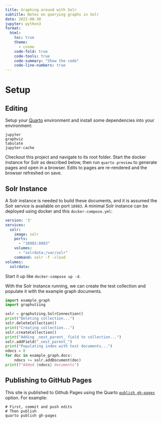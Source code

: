 ```yaml
---
title: Graphing around with Solr
subtitle: Notes on querying graphs in Solr
date: 2022-08-30
jupyter: python3
format:
  html:
    toc: true
    theme:
      - cosmo
    code-fold: true
    code-tools: true
    code-summary: "Show the code"
    code-line-numbers: true
---
```


# Setup

## Editing

Setup your [Quarto](https://quarto.org/) environment and install some dependencies into your environment:

```
jupyter 
graphviz 
tabulate 
jupyter-cache
```

Checkout this project and navigate to its root folder. Start the docker instance for Solr as described below, then run `quarto preview` to generate pages and open in a browser. Edits to pages are re-rendered and the browser refreshed on save.

## Solr Instance

A Solr instance is needed to build these documents, and it is assumed the Solr service is available on port `18983`. A minimal Solr instance can be deployed using docker and this `docker-compose.yml`:

```.yaml
version: '3'
services:
  solr:
    image: solr
    ports:
      - "18983:8983"
    volumes:
      - "solrdata:/var/solr"
    command: solr -f -cloud
volumes:
  solrdata:
```

Start it up like `docker-compose up -d`.

With the Solr instance running, we can create the test collection and populate it with the example graph documents.

```python
import example_graph
import graphutzing

solr = graphutzing.SolrConnection()
print("Deleting collection...")
solr.deleteCollection()
print("Creating collection...")
solr.createCollection()
print("Adding _nest_parent_ field to collection...")
solr.addField("_nest_parent_")
print("Populating index with test documents...")
ndocs = 0
for doc in example_graph.docs:
    ndocs += solr.addDocument(doc)
print(f"Added {ndocs} documents")
```


## Publishing to GitHub Pages

This site is published to Github Pages using the Quarto [`publish gh-pages`](https://quarto.org/docs/publishing/github-pages.html#publish-command) option. For example:

```
# First, commit and push edits
# Then publish
quarto publish gh-pages
```
